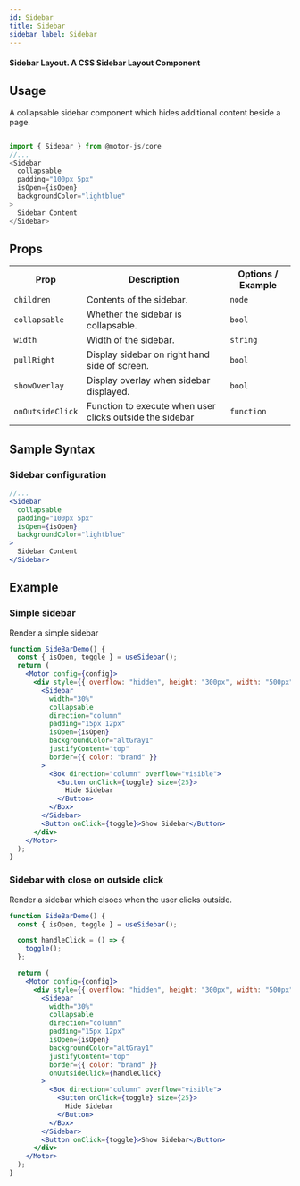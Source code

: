 ```yaml
---
id: Sidebar
title: Sidebar
sidebar_label: Sidebar
---
```


#### Sidebar Layout. A CSS Sidebar Layout Component

## Usage

A collapsable sidebar component which hides additional content beside a page.

```javascript

import { Sidebar } from @motor-js/core
//...
<Sidebar
  collapsable
  padding="100px 5px"
  isOpen={isOpen}
  backgroundColor="lightblue"
>
  Sidebar Content
</Sidebar>

```

## Props

<table>
  <tr>
    <th>Prop</th>
    <th>Description</th>
    <th>Options / Example</th>
  </tr>
  <tr>
    <td>
      <code>children</code>
    </td>
    <td>Contents of the sidebar.</td>
    <td>
      <code>node</code>
      <br />
    </td>
  </tr>
  <tr>
    <td>
      <code>collapsable</code>
    </td>
    <td>Whether the sidebar is collapsable.</td>
    <td>
      <code>bool</code>
      <br />
    </td>
  </tr>
  <tr>
    <td>
      <code>width</code>
    </td>
    <td>Width of the sidebar.</td>
    <td>
      <code>string</code>
      <br />
    </td>
  </tr>
  <tr>
    <td>
      <code>pullRight</code>
    </td>
    <td>Display sidebar on right hand side of screen.</td>
    <td>
      <code>bool</code>
      <br />
    </td>
  </tr>
  <tr>
    <td>
      <code>showOverlay</code>
    </td>
    <td>Display overlay when sidebar displayed.</td>
    <td>
      <code>bool</code>
      <br />
    </td>
  </tr>
  <tr>
    <td>
      <code>onOutsideClick</code>
    </td>
    <td>Function to execute when user clicks outside the sidebar</td>
    <td>
      <code>function</code>
      <br />
    </td>
  </tr>
</table>

## Sample Syntax

### Sidebar configuration

```jsx {11}
//...
<Sidebar
  collapsable
  padding="100px 5px"
  isOpen={isOpen}
  backgroundColor="lightblue"
>
  Sidebar Content
</Sidebar>
```

## Example

### Simple sidebar

Render a simple sidebar

```jsx
function SideBarDemo() {
  const { isOpen, toggle } = useSidebar();
  return (
    <Motor config={config}>
      <div style={{ overflow: "hidden", height: "300px", width: "500px" }}>
        <Sidebar
          width="30%"
          collapsable
          direction="column"
          padding="15px 12px"
          isOpen={isOpen}
          backgroundColor="altGray1"
          justifyContent="top"
          border={{ color: "brand" }}
        >
          <Box direction="column" overflow="visible">
            <Button onClick={toggle} size={25}>
              Hide Sidebar
            </Button>
          </Box>
        </Sidebar>
        <Button onClick={toggle}>Show Sidebar</Button>
      </div>
    </Motor>
  );
}
```

### Sidebar with close on outside click

Render a sidebar which clsoes when the user clicks outside.

```jsx
function SideBarDemo() {
  const { isOpen, toggle } = useSidebar();

  const handleClick = () => {
    toggle();
  };

  return (
    <Motor config={config}>
      <div style={{ overflow: "hidden", height: "300px", width: "500px" }}>
        <Sidebar
          width="30%"
          collapsable
          direction="column"
          padding="15px 12px"
          isOpen={isOpen}
          backgroundColor="altGray1"
          justifyContent="top"
          border={{ color: "brand" }}
          onOutsideClick={handleClick}
        >
          <Box direction="column" overflow="visible">
            <Button onClick={toggle} size={25}>
              Hide Sidebar
            </Button>
          </Box>
        </Sidebar>
        <Button onClick={toggle}>Show Sidebar</Button>
      </div>
    </Motor>
  );
}
```
